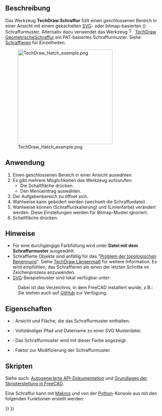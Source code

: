<languages/>

{{Docnav/de
|[[TechDraw_LinkDimension/de|MaßVerknüpfen]]
|[[TechDraw_GeometricHatch/de|GeometrischeSchraffur]]
|[[TechDraw_Workbench/de|TechDraw]]
|IconL=TechDraw_LinkDimension.svg
|IconR=TechDraw_GeometricHatch.svg
|IconC=Workbench_TechDraw.svg
}}

{{GuiCommand/de
|Name=TechDraw Hatch
|Name/de=TechDraw Schraffur
|MenuLocation=TechDraw → Hatching → Fläche mit Muster aus einer Bilddatei schraffieren
|Workbenches=[[TechDraw_Workbench/de|TechDraw]]
|SeeAlso=[[TechDraw_GeometricHatch/de|TechDraw Geometrische Schraffur]], [[TechDraw_Hatching/de|TechDraw Schraffieren]]
}}

<span id="Description"></span>
==Beschreibung==

Das Werkzeug '''TechDraw Schraffur''' füllt einen geschlossenen Bereich in einer Ansicht mit einem gekachelten [[SVG/de|SVG]]- oder bitmap-basierten ({{Version/de|0.21}}) Schraffurmuster. Alternativ dazu verwendet das Werkzeug [[Image:TechDraw_GeometricHatch.svg|16px]] [[TechDraw_GeometricHatch/de|TechDraw GeometrischeSchraffur]] ein PAT-basiertes Schraffurmuster. Siehe [[TechDraw_Hatching/de|Schraffieren]] für Einzelheiten.

[[Image:TechDraw_Hatch_example.png|300px]]

{{Caption|SVG Schraffurmuster auf einer Fläche}}

<span id="Usage"></span>
==Anwendung==

# Einen geschlossenen Bereich in einer Ansicht auswählen.
# Es gibt mehrere Möglichkeiten das Werkzeug aufzurufen:
#* Die Schaltfläche {{Button|[[Image:TechDraw_Hatch.svg|16px]] [[TechDraw Hatch/de|Fläche mit Muster aus einer Bilddatei schraffieren]]}} drücken.
#* Den Menüeintrag {{MenuCommand|TechDraw → Hatching → [[Image:TechDraw_Hatch.svg|16px]] Fläche mit Muster aus einer Bilddatei schraffieren}} auswählen.
# Der Aufgabenbereich zu {{MenuCommand|Fläche mit Muster aus einer Bilddatei schraffieren}} öffnet sich.
# Wahlweise kann {{MenuCommand|Pattern File}} geändert werden (wechselt die Schraffurdatei) .
# Wahlweise können {{MenuCommand|Pattern Scale}} (Schraffurskalierung) und {{MenuCommand|Line Color}} (Linienfarbe) verändert werden. Diese Einstellungen werden für Bitmap-Muster ignoriert.
# Schaltfläche {{Button|OK}} drücken.

<span id="Notes"></span>
== Hinweise ==

* Für eine durchgängige Farbfüllung wird unter '''Datei mit dem Schraffurmuster''' {{FileName|solid.svg}} ausgewählt.
* Schraffierte Objekte sind anfällig für das "[[Topological_naming_problem/de|Problem der topologischen Benennung]]". Siehe  [[TechDraw_LengthDimension/de|TechDraw Längenmaß]] für weitere Information. Es wird empfohlen, das Schraffieren als einen der letzten Schritte im Zeichenprozess anzuwenden.
* [[SVG/de|SVG]]-Beispielmuster sind lokal verfügbar unter:
: {{Code|code=
$INSTALL_DIR/data/Mod/TechDraw/Patterns
}}
: Dabei ist {{incode|$INSTALL_DIR}} das Verzeichnis, in dem FreeCAD installiert wurde, z.B.:
: {{Code|code=
/usr/share/freecad/data/Mod/TechDraw/Patterns
}}
: Sie stehen auch auf [https://github.com/FreeCAD/FreeCAD/tree/master/src/Mod/TechDraw/Patterns GitHub] zur Verfügung.

<span id="Properties"></span>
==Eigenschaften==

* {{PropertyData|Quelle}}: Ansicht und Fläche, die das Schraffurmuster enthalten.
* {{PropertyData|Schraffurmuster}}: Vollständiger Pfad und Dateiname zu einer SVG Musterdatei.
* {{PropertyView|Schraffurfarbe}}: Das Schraffurmuster wird mit dieser Farbe angezeigt.
* {{PropertyView|Schraffurmaßstab}}: Faktor zur Modifizierung der Schraffurmuster.

<span id="Scripting"></span>
==Skripten==

Siehe auch: [https://freecad.github.io/SourceDoc/ Autogenerierte API-Dokumentation] und [[FreeCAD_Scripting_Basics/de|Grundlagen der Skripterstellung in FreeCAD]].

Eine Schraffur kann mit [[Macros/de|Makros]] und von der [[Python/de|Python]]-Konsole aus mit den folgenden Funktionen erstellt werden:

{{Code|code=
hatch = FreeCAD.ActiveDocument.addObject("TechDraw::DrawHatch", "Hatch")
hatch.Source = (view1, ["Face0"])
hatch.HatchPattern = hatchFileSpec
page.addView(hatch)
}}


{{Docnav/de
|[[TechDraw_LinkDimension/de|MaßVerknüpfen]]
|[[TechDraw_GeometricHatch/de|GeometrischeSchraffur]]
|[[TechDraw_Workbench/de|TechDraw]]
|IconL=TechDraw_LinkDimension.svg
|IconR=TechDraw_GeometricHatch.svg
|IconC=Workbench_TechDraw.svg
}}

{{TechDraw_Tools_navi{{#translation:}}}}
{{Userdocnavi{{#translation:}}}}